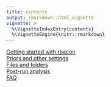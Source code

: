 ```yaml
---
title: contents
output: rmarkdown::html_vignette
vignette: >
  %\VignetteIndexEntry{contents}
  %\VignetteEngine{knitr::rmarkdown}
---
```


[Getting started with rbacon](./intro.html)
<br>
[Priors and other settings](./priorssettings.html)
<br>
[Files and folders](./foldersfiles.html)
<br>
[Post-run analysis](./postrun.html)
<br>
[FAQ](./FAQ.html)
